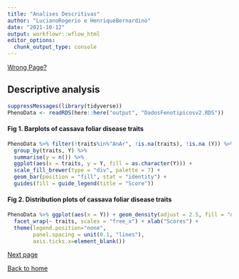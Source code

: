 ```yaml
---
title: "Analises Descritivas"
author: "LucianoRogerio e HenriqueBernardino"
date: "2021-10-12"
output: workflowr::wflow_html
editor_options:
  chunk_output_type: console
---
```


[Wrong Page?](index.html)

## Descriptive analysis

```r
suppressMessages(library(tidyverse))
PhenoData <- readRDS(here::here("output", "DadosFenotipicosv2.RDS"))
```


#### Fig 1. Barplots of cassava foliar disease traits
```r
PhenoData %>% filter(!traits%in%"AnAr", !is.na(traits), !is.na (Y)) %>%
  group_by(traits, Y) %>%
  summarise(y = n()) %>%
  ggplot(aes(x = traits, y = Y, fill = as.character(Y))) +
  scale_fill_brewer(type = "div", palette = 7) +
  geom_bar(position = "fill", stat = "identity") +
  guides(fill = guide_legend(title = "Score"))
```

#### Fig 2. Distribution plots of cassava foliar disease traits
```r
PhenoData %>% ggplot(aes(x = Y)) + geom_density(adjust = 2.5, fill = "darkgreen") + 
  facet_wrap(~ traits, scales = "free_x") + xlab("Scores") +
  theme(legend.position="none",
        panel.spacing = unit(0.1, "lines"),
        axis.ticks.x=element_blank())
```

[Next page](AnalisesModelosMistos.html)

[Back to home](index.html)
